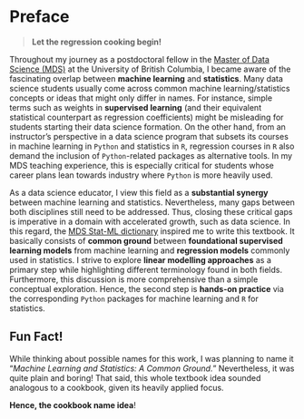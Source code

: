 # Preface {.unnumbered}

> **Let the regression cooking begin!**

Throughout my journey as a postdoctoral fellow in the [Master of Data Science (MDS)](https://masterdatascience.ubc.ca/) at the University of British Columbia, I became aware of the fascinating overlap between **machine learning** and **statistics**. Many data science students usually come across common machine learning/statistics concepts or ideas that might only differ in names. For instance, simple terms such as weights in **supervised learning** (and their equivalent statistical counterpart as regression coefficients) might be misleading for students starting their data science formation. On the other hand, from an instructor's perspective in a data science program that subsets its courses in machine learning in `Python` and statistics in `R`, regression courses in `R` also demand the inclusion of `Python`-related packages as alternative tools. In my MDS teaching experience, this is especially critical for students whose career plans lean towards industry where `Python` is more heavily used.

As a data science educator, I view this field as a **substantial synergy** between machine learning and statistics. Nevertheless, many gaps between both disciplines still need to be addressed. Thus, closing these critical gaps is imperative in a domain with accelerated growth, such as data science. In this regard, the [MDS Stat-ML dictionary](https://ubc-mds.github.io/resources_pages/terminology/) inspired me to write this textbook. It basically consists of **common ground** between **foundational supervised learning models** from machine learning and **regression models** commonly used in statistics. I strive to explore **linear modelling approaches** as a primary step while highlighting different terminology found in both fields. Furthermore, this discussion is more comprehensive than a simple conceptual exploration. Hence, the second step is **hands-on practice** via the corresponding `Python` packages for machine learning and `R` for statistics.

::: {.callout-warning icon=false}

## Fun Fact!

While thinking about possible names for this work, I was planning to name it "*Machine Learning and Statistics: A Common Ground.*" Nevertheless, it was quite plain and boring! That said, this whole textbook idea sounded analogous to a cookbook, given its heavily applied focus.\

**Hence, the cookbook name idea**!
:::
